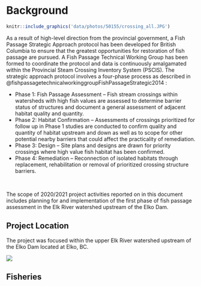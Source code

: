 # Background


```r
knitr::include_graphics('data/photos/50155/crossing_all.JPG')
```

As a result of high-level direction from the provincial government, a Fish Passage Strategic Approach protocol has been developed for British Columbia to ensure that the greatest opportunities for restoration of fish passage are pursued.  A Fish Passage Technical Working Group has been formed to coordinate the protocol and data is continuously amalgamated within the Provincial Steam Crossing Inventory System (PSCIS).  The strategic approach protocol involves a four-phase process as described in @fishpassagetechnicalworkinggroupFishPassageStrategic2014 :

 * Phase 1: Fish Passage Assessment – Fish stream crossings within watersheds with high fish values are assessed to determine barrier status of structures and document a general assessment of adjacent habitat quality and quantity.
 * Phase 2: Habitat Confirmation – Assessments of crossings prioritized for follow up in Phase 1 studies are conducted to confirm quality and quantity of habitat upstream and down as well as to scope for other potential nearby barriers that could affect the practicality of remediation.
 * Phase 3: Design – Site plans and designs are drawn for priority crossings where high value fish habitat has been confirmed. 
 * Phase 4: Remediation – Reconnection of isolated habitats through replacement, rehabilitation or removal of prioritized crossing structure barriers. 
 
  
 <br>
 
The scope of 2020/2021 project activities reported on in this document includes planning for and implementation of the first phase of fish passage assessment in the Elk River watershed upstream of the Elko Dam.

## Project Location
The project was focused within the upper Elk River watershed upstream of the Elko Dam located at Elko, BC.  

![](fig/hydrology1.png)


## Fisheries


